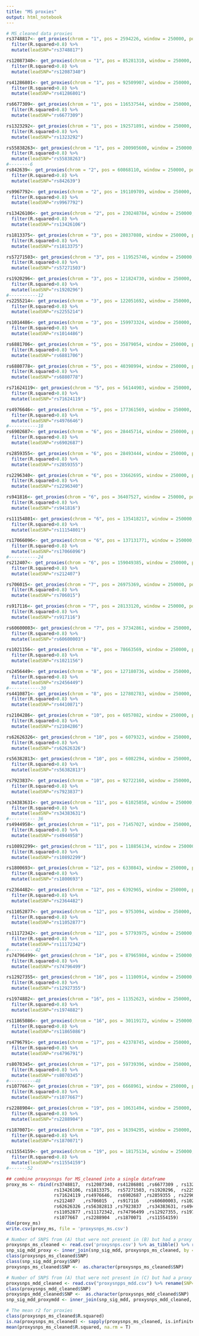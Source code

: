 ```yaml
---
title: "MS proxies"
output: html_notebook
---
```

```r
# MS_cleaned data proxies
rs3748817<- get_proxies(chrom = "1", pos = 2594226, window = 250000, pop="EUR") %>%
  filter(R.squared>0.8) %>%
  mutate(leadSNP="rs3748817")

rs12087340<- get_proxies(chrom = "1", pos = 85281310, window = 250000, pop="EUR") %>%
  filter(R.squared>0.8) %>%
  mutate(leadSNP="rs12087340")

rs41286801<- get_proxies(chrom = "1", pos = 92509907, window = 250000, pop="EUR") %>%
  filter(R.squared>0.8) %>%
  mutate(leadSNP="rs41286801")

rs6677309<- get_proxies(chrom = "1", pos = 116537544, window = 250000, pop="EUR") %>%
  filter(R.squared>0.8) %>%
  mutate(leadSNP="rs6677309")

rs1323292<- get_proxies(chrom = "1", pos = 192571891, window = 250000, pop="EUR") %>%
  filter(R.squared>0.8) %>%
  mutate(leadSNP="rs1323292")

rs55838263<- get_proxies(chrom = "1", pos = 200905600, window = 250000, pop="EUR") %>%
  filter(R.squared>0.8) %>%
  mutate(leadSNP="rs55838263")
#--------6
rs842639<- get_proxies(chrom = "2", pos = 60868110, window = 250000, pop="EUR") %>%
  filter(R.squared>0.8) %>%
  mutate(leadSNP="rs842639")

rs9967792<- get_proxies(chrom = "2", pos = 191109709, window = 250000, pop="EUR") %>%
  filter(R.squared>0.8) %>%
  mutate(leadSNP="rs9967792")

rs13426106<- get_proxies(chrom = "2", pos = 230248784, window = 250000, pop="EUR") %>%
  filter(R.squared>0.8) %>%
  mutate(leadSNP="rs13426106")

rs1813375<- get_proxies(chrom = "3", pos = 28037080, window = 250000, pop="EUR") %>%
  filter(R.squared>0.8) %>%
  mutate(leadSNP="rs1813375")

rs57271503<- get_proxies(chrom = "3", pos = 119525746, window = 250000, pop="EUR") %>%
  filter(R.squared>0.8) %>%
  mutate(leadSNP="rs57271503")

rs1920296<- get_proxies(chrom = "3", pos = 121824730, window = 250000, pop="EUR") %>%
  filter(R.squared>0.8) %>%
  mutate(leadSNP="rs1920296")
#-----------12
rs2255214<- get_proxies(chrom = "3", pos = 122051692, window = 250000, pop="EUR") %>%
  filter(R.squared>0.8) %>%
  mutate(leadSNP="rs2255214")

rs1014486<- get_proxies(chrom = "3", pos = 159973324, window = 250000, pop="EUR") %>%
  filter(R.squared>0.8) %>%
  mutate(leadSNP="rs1014486")

rs6881706<- get_proxies(chrom = "5", pos = 35879054, window = 250000, pop="EUR") %>%
  filter(R.squared>0.8) %>%
  mutate(leadSNP="rs6881706")

rs6880778<- get_proxies(chrom = "5", pos = 40398994, window = 250000, pop="EUR") %>%
  filter(R.squared>0.8) %>%
  mutate(leadSNP="rs6880778")

rs71624119<- get_proxies(chrom = "5", pos = 56144903, window = 250000, pop="EUR") %>%
  filter(R.squared>0.8) %>%
  mutate(leadSNP="rs71624119")

rs4976646<- get_proxies(chrom = "5", pos = 177361569, window = 250000, pop="EUR") %>%
  filter(R.squared>0.8) %>%
  mutate(leadSNP="rs4976646")
#-----------18
rs6902687<- get_proxies(chrom = "6", pos = 28445714, window = 250000, pop="EUR") %>%
  filter(R.squared>0.8) %>%
  mutate(leadSNP="rs6902687")

rs2859355<- get_proxies(chrom = "6", pos = 28493444, window = 250000, pop="EUR") %>%
  filter(R.squared>0.8) %>%
  mutate(leadSNP="rs2859355")

rs2296340<- get_proxies(chrom = "6", pos = 33662695, window = 250000, pop="EUR") %>%
  filter(R.squared>0.8) %>%
  mutate(leadSNP="rs2296340")

rs941816<- get_proxies(chrom = "6", pos = 36407527, window = 250000, pop="EUR") %>%
  filter(R.squared>0.8) %>%
  mutate(leadSNP="rs941816")

rs11154801<- get_proxies(chrom = "6", pos = 135418217, window = 250000, pop="EUR") %>%
  filter(R.squared>0.8) %>%
  mutate(leadSNP="rs11154801")

rs17066096<- get_proxies(chrom = "6", pos = 137131771, window = 250000, pop="EUR") %>%
  filter(R.squared>0.8) %>%
  mutate(leadSNP="rs17066096")
#-----------24
rs212407<- get_proxies(chrom = "6", pos = 159049385, window = 250000, pop="EUR") %>%
  filter(R.squared>0.8) %>%
  mutate(leadSNP="rs212407")

rs706015<- get_proxies(chrom = "7", pos = 26975369, window = 250000, pop="EUR") %>%
  filter(R.squared>0.8) %>%
  mutate(leadSNP="rs706015")

rs917116<- get_proxies(chrom = "7", pos = 28133120, window = 250000, pop="EUR") %>%
  filter(R.squared>0.8) %>%
  mutate(leadSNP="rs917116")

rs60600003<- get_proxies(chrom = "7", pos = 37342861, window = 250000, pop="EUR") %>%
  filter(R.squared>0.8) %>%
  mutate(leadSNP="rs60600003")

rs1021156<- get_proxies(chrom = "8", pos = 78663569, window = 250000, pop="EUR") %>%
  filter(R.squared>0.8) %>%
  mutate(leadSNP="rs1021156")

rs2456449<- get_proxies(chrom = "8", pos = 127180736, window = 250000, pop="EUR") %>%
  filter(R.squared>0.8) %>%
  mutate(leadSNP="rs2456449")
#------------30
rs4410871<- get_proxies(chrom = "8", pos = 127802783, window = 250000, pop="EUR") %>%
  filter(R.squared>0.8) %>%
  mutate(leadSNP="rs4410871")

rs2104286<- get_proxies(chrom = "10", pos = 6057082, window = 250000, pop="EUR") %>%
  filter(R.squared>0.8) %>%
  mutate(leadSNP="rs2104286")

rs62626326<- get_proxies(chrom = "10", pos = 6079323, window = 250000, pop="EUR") %>%
  filter(R.squared>0.8) %>%
  mutate(leadSNP="rs62626326")

rs56382813<- get_proxies(chrom = "10", pos = 6082294, window = 250000, pop="EUR") %>%
  filter(R.squared>0.8) %>%
  mutate(leadSNP="rs56382813")

rs7923837<- get_proxies(chrom = "10", pos = 92722160, window = 250000, pop="EUR") %>%
  filter(R.squared>0.8) %>%
  mutate(leadSNP="rs7923837")

rs34383631<- get_proxies(chrom = "11", pos = 61025858, window = 250000, pop="EUR") %>%
  filter(R.squared>0.8) %>%
  mutate(leadSNP="rs34383631")
#---------- 36
rs4944958<- get_proxies(chrom = "11", pos = 71457027, window = 250000, pop="EUR") %>%
  filter(R.squared>0.8) %>%
  mutate(leadSNP="rs4944958")

rs10892299<- get_proxies(chrom = "11", pos = 118856134, window = 250000, pop="EUR") %>%
  filter(R.squared>0.8) %>%
  mutate(leadSNP="rs10892299")

rs1800693<- get_proxies(chrom = "12", pos = 6330843, window = 250000, pop="EUR") %>%
  filter(R.squared>0.8) %>%
  mutate(leadSNP="rs1800693")

rs2364482<- get_proxies(chrom = "12", pos = 6392965, window = 250000, pop="EUR") %>%
  filter(R.squared>0.8) %>%
  mutate(leadSNP="rs2364482")

rs11052877<- get_proxies(chrom = "12", pos = 9753094, window = 250000, pop="EUR") %>%
  filter(R.squared>0.8) %>%
  mutate(leadSNP="rs11052877")

rs11172342<- get_proxies(chrom = "12", pos = 57793975, window = 250000, pop="EUR") %>%
  filter(R.squared>0.8) %>%
  mutate(leadSNP="rs11172342")
#--------- 42
rs74796499<- get_proxies(chrom = "14", pos = 87965984, window = 250000, pop="EUR") %>%
  filter(R.squared>0.8) %>%
  mutate(leadSNP="rs74796499")

rs12927355<- get_proxies(chrom = "16", pos = 11100914, window = 250000, pop="EUR") %>%
  filter(R.squared>0.8) %>%
  mutate(leadSNP="rs12927355")

rs1974882<- get_proxies(chrom = "16", pos = 11352623, window = 250000, pop="EUR") %>%
  filter(R.squared>0.8) %>%
  mutate(leadSNP="rs1974882")

rs11865086<- get_proxies(chrom = "16", pos = 30119172, window = 250000, pop="EUR") %>%
  filter(R.squared>0.8) %>%
  mutate(leadSNP="rs11865086")

rs4796791<- get_proxies(chrom = "17", pos = 42378745, window = 250000, pop="EUR") %>%
  filter(R.squared>0.8) %>%
  mutate(leadSNP="rs4796791")

rs8070345<- get_proxies(chrom = "17", pos = 59739396, window = 250000, pop="EUR") %>%
  filter(R.squared>0.8) %>%
  mutate(leadSNP="rs8070345")
#----------48
rs1077667<- get_proxies(chrom = "19", pos = 6668961, window = 250000, pop="EUR") %>%
  filter(R.squared>0.8) %>%
  mutate(leadSNP="rs1077667")

rs2288904<- get_proxies(chrom = "19", pos = 10631494, window = 250000, pop="EUR") %>%
  filter(R.squared>0.8) %>%
  mutate(leadSNP="rs2288904")

rs1870071<- get_proxies(chrom = "19", pos = 16394295, window = 250000, pop="EUR") %>%
  filter(R.squared>0.8) %>%
  mutate(leadSNP="rs1870071")

rs11554159<- get_proxies(chrom = "19", pos = 18175134, window = 250000, pop="EUR") %>%
  filter(R.squared>0.8) %>%
  mutate(leadSNP="rs11554159")
#-------52
```

```r
## combine proxysnsps for MS_cleaned into a single dataframe
proxy_ms <- rbind(rs3748817,  rs12087340, rs41286801 ,rs6677309 , rs1323292  ,rs55838263, rs842639  , rs9967792, 
                  rs13426106, rs1813375,  rs57271503, rs1920296,  rs2255214,  rs1014486,  rs6881706 , rs6880778,
                  rs71624119 ,rs4976646,  rs6902687 ,rs2859355 , rs2296340 , rs941816  , rs11154801 ,rs17066096,
                  rs212407   ,rs706015  , rs917116   ,rs60600003, rs1021156 , rs2456449 , rs4410871 , rs2104286 ,
                  rs62626326 ,rs56382813 ,rs7923837  ,rs34383631, rs4944958 , rs10892299, rs1800693 , rs2364482 ,
                  rs11052877 ,rs11172342, rs74796499 ,rs12927355, rs1974882  ,rs11865086 ,rs4796791 , rs8070345 ,
                  rs1077667  ,rs2288904  ,rs1870071  ,rs11554159)
dim(proxy_ms)
write.csv(proxy_ms, file = 'proxysnps_ms.csv')
```


```r

# Number of SNPS from (A) that were not present in (B) but had a proxy in (B)
proxysnps_ms_cleaned <- read.csv('proxysnps.csv') %>% as_tibble() %>% rename(SNP=ID)
snp_sig_mdd_proxy <- inner_join(snp_sig_mdd, proxysnps_ms_cleaned, by = 'SNP')
class(proxysnps_ms_cleaned$SNP)
class(snp_sig_mdd_proxy$SNP)
proxysnps_ms_cleaned$SNP <-  as.character(proxysnps_ms_cleaned$SNP)

# Number of SNPS from (A) that were not present in (C) but had a proxy in (C)
proxysnps_mdd_cleaned <- read.csv("proxysnpps_mdd.csv") %>% rename(SNP=ID)
class(proxysnps_mdd_cleaned$SNP)
proxysnps_mdd_cleaned$SNP <-  as.character(proxysnps_mdd_cleaned$SNP)
snp_sig_mdd_proxymdd <- inner_join(snp_sig_mdd, proxysnps_mdd_cleaned, by = "SNP")

# The mean r2 for proxies
class(proxysnps_ms_cleaned$R.squared)
is.na(proxysnps_ms_cleaned) <- sapply(proxysnps_ms_cleaned, is.infinite)
mean(proxysnps_ms_cleaned$R.squared, na.rm = T)
```



